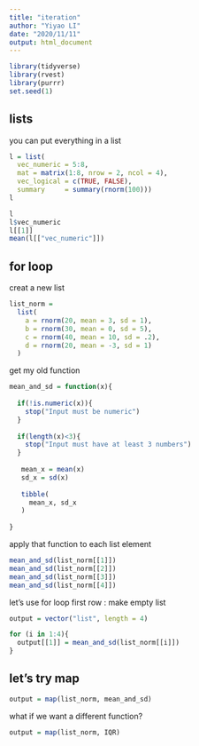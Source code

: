 ```yaml
---
title: "iteration"
author: "Yiyao LI"
date: "2020/11/11"
output: html_document
---
```


```r
library(tidyverse)
library(rvest)
library(purrr)
set.seed(1)
```

## lists

you can put everything in a list
```r
l = list(
  vec_numeric = 5:8,
  mat = matrix(1:8, nrow = 2, ncol = 4),
  vec_logical = c(TRUE, FALSE),
  summary     = summary(rnorm(100)))
l
```

```r
l
l$vec_numeric
l[[1]]
mean(l[["vec_numeric"]])
```

## for loop

creat a new list

```r
list_norm = 
  list(
    a = rnorm(20, mean = 3, sd = 1),
    b = rnorm(30, mean = 0, sd = 5),
    c = rnorm(40, mean = 10, sd = .2),
    d = rnorm(20, mean = -3, sd = 1)
  )
```

get my old function

```r
mean_and_sd = function(x){
  
  if(!is.numeric(x)){
    stop("Input must be numeric")
  }
  
  if(length(x)<3){
    stop("Input must have at least 3 numbers")
  }
 
   mean_x = mean(x)
   sd_x = sd(x)
   
   tibble(
     mean_x, sd_x
   )
  
}

```

apply that function to each list element

```r
mean_and_sd(list_norm[[1]])
mean_and_sd(list_norm[[2]])
mean_and_sd(list_norm[[3]])
mean_and_sd(list_norm[[4]])
```

let's use for loop
first row : make empty list

```r
output = vector("list", length = 4)

for (i in 1:4){
  output[[1]] = mean_and_sd(list_norm[[i]])
}
```

## let's try map

```r
output = map(list_norm, mean_and_sd)
```
 
what if we want a different function?

```r
output = map(list_norm, IQR)
```

